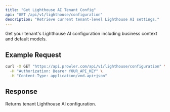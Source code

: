 ```yaml
---
title: "Get Lighthouse AI Tenant Config"
api: "GET /api/v1/lighthouse/configuration"
description: "Retrieve current tenant-level Lighthouse AI settings."
---
```


Get your tenant's Lighthouse AI configuration including business context and default models.

## Example Request

```bash
curl -X GET "https://api.prowler.com/api/v1/lighthouse/configuration" \
  -H "Authorization: Bearer YOUR_API_KEY" \
  -H "Content-Type: application/vnd.api+json"
```

## Response

Returns tenant Lighthouse AI configuration.

